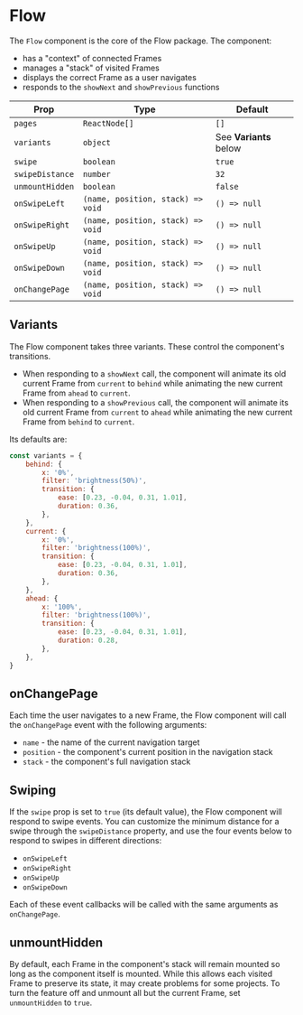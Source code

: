 # Flow

The `Flow` component is the core of the Flow package. The component:

- has a "context" of connected Frames
- manages a "stack" of visited Frames
- displays the correct Frame as a user navigates
- responds to the `showNext` and `showPrevious` functions

| Prop            | Type                              | Default                |
| --------------- | --------------------------------- | ---------------------- |
| `pages`         | `ReactNode[]`                     | `[]`                   |
| `variants`      | `object`                          | See **Variants** below |
| `swipe`         | `boolean`                         | `true`                 |
| `swipeDistance` | `number`                          | `32`                   |
| `unmountHidden` | `boolean`                         | `false`                |
| `onSwipeLeft`   | `(name, position, stack) => void` | `() => null`           |
| `onSwipeRight`  | `(name, position, stack) => void` | `() => null`           |
| `onSwipeUp`     | `(name, position, stack) => void` | `() => null`           |
| `onSwipeDown`   | `(name, position, stack) => void` | `() => null`           |
| `onChangePage`  | `(name, position, stack) => void` | `() => null`           |

## Variants

The Flow component takes three variants. These control the component's
transitions.

- When responding to a `showNext` call, the component will animate its old
  current Frame from `current` to `behind` while animating the new current Frame
  from `ahead` to `current`.
- When responding to a `showPrevious` call, the component will animate its old
  current Frame from `current` to `ahead` while animating the new current Frame
  from `behind` to `current`.

Its defaults are:

```js
const variants = {
	behind: {
		x: '0%',
		filter: 'brightness(50%)',
		transition: {
			ease: [0.23, -0.04, 0.31, 1.01],
			duration: 0.36,
		},
	},
	current: {
		x: '0%',
		filter: 'brightness(100%)',
		transition: {
			ease: [0.23, -0.04, 0.31, 1.01],
			duration: 0.36,
		},
	},
	ahead: {
		x: '100%',
		filter: 'brightness(100%)',
		transition: {
			ease: [0.23, -0.04, 0.31, 1.01],
			duration: 0.28,
		},
	},
}
```

## onChangePage

Each time the user navigates to a new Frame, the Flow component will call the
`onChangePage` event with the following arguments:

- `name` - the name of the current navigation target
- `position` - the component's current position in the navigation stack
- `stack` - the component's full navigation stack

## Swiping

If the `swipe` prop is set to `true` (its default value), the Flow component
will respond to swipe events. You can customize the minimum distance for a swipe
through the `swipeDistance` property, and use the four events below to respond
to swipes in different directions:

- `onSwipeLeft`
- `onSwipeRight`
- `onSwipeUp`
- `onSwipeDown`

Each of these event callbacks will be called with the same arguments as
`onChangePage`.

## unmountHidden

By default, each Frame in the component's stack will remain mounted so long as
the component itself is mounted. While this allows each visited Frame to
preserve its state, it may create problems for some projects. To turn the
feature off and unmount all but the current Frame, set `unmountHidden` to
`true`.
